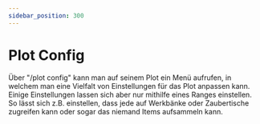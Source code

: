```yaml
---
sidebar_position: 300
---
```



# Plot Config
Über "/plot config" kann man auf seinem Plot ein Menü aufrufen, in welchem man eine Vielfalt von Einstellungen für das Plot anpassen kann. Einige Einstellungen lassen sich aber nur mithilfe eines Ranges einstellen.
So lässt sich z.B. einstellen, dass jede auf Werkbänke oder Zaubertische zugreifen kann oder sogar das niemand Items aufsammeln kann.
